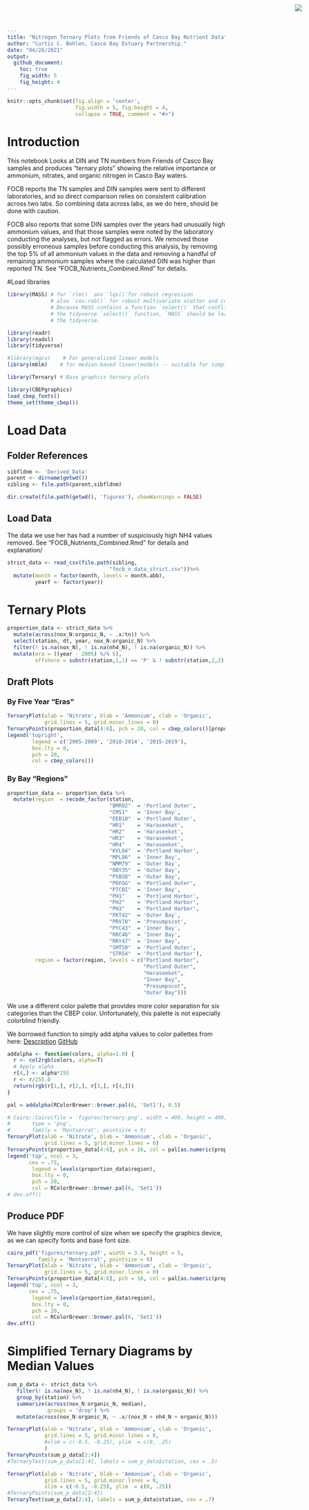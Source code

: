 ```yaml
---
title: "Nitrogen Ternary Plots from Friends of Casco Bay Nutrient Data"
author: "Curtis C. Bohlen, Casco Bay Estuary Partnership."
date: "04/26/2021"
output:
  github_document:
    toc: true
    fig_width: 5
    fig_height: 4
---
```


<img
    src="https://www.cascobayestuary.org/wp-content/uploads/2014/04/logo_sm.jpg"
    style="position:absolute;top:10px;right:50px;" />

```r
knitr::opts_chunk$set(fig.align = 'center',
                      fig.width = 5, fig.height = 4,
                      collapse = TRUE, comment = "#>")
```

# Introduction
This notebook Looks at DIN and TN numbers from Friends of Casco Bay samples
and produces "ternary plots" showing the relative importance or ammonium, 
nitrates, and organic nitrogen in Casco Bay waters.

FOCB reports the TN samples and DIN samples were sent to different laboratories,
and so direct comparison relies on consistent calibration across two labs.
So combining data across labs, as we do here, should be done with caution.

FOCB also reports that some DIN samples over the years had unusually high
ammonium values, and that those samples were noted by the laboratory conducting
the analyses, but not flagged as errors.  We removed those possibly erroneous 
samples before conducting this analysis, by removing the top 5% of all ammonium 
values in the data and removing a handful of remaining ammonium samples where 
the calculated DIN was higher than reported TN.  See 
"FOCB_Nutrients_Combined.Rmd" for details.

#Load libraries
```r
library(MASS) # for `rlm()` ans `lqs()`for robust regression
              # also `cov.rob()` for robust multivariate scatter and covariance.
              # Because MASS contains a function `select()` that conflicts with
              # the tidyverse `select()` function, `MASS` should be loaded before
              # the tidyverse.

library(readr)
library(readxl)
library(tidyverse)

#library(mgcv)    # For generalized linear models
library(mblm)    # for median-based linear\models -- suitable for simple robust methods.

library(Ternary) # Base graphics ternary plots

library(CBEPgraphics)
load_cbep_fonts()
theme_set(theme_cbep())
```

# Load Data
## Folder References
```r
sibfldnm <- 'Derived_Data'
parent <- dirname(getwd())
sibling <- file.path(parent,sibfldnm)

dir.create(file.path(getwd(), 'figures'), showWarnings = FALSE)
```

## Load Data
The data we use her has had a number of suspiciously high NH4 values removed.
See "FOCB_Nutrients_Combined.Rmd" for details and explanation/
```r
strict_data <- read_csv(file.path(sibling, 
                                 "focb_n_data_strict.csv"))%>%
  mutate(month = factor(month, levels = month.abb),
         yearf <- factor(year))
```

# Ternary Plots
```r
proportion_data <- strict_data %>%
  mutate(across(nox_N:organic_N, ~ .x/tn)) %>%
  select(station, dt, year, nox_N:organic_N) %>%
  filter(! is.na(nox_N), ! is.na(nh4_N), ! is.na(organic_N)) %>%
  mutate(era = ((year - 2005) %/% 5),
         offshore = substr(station,1,1) == 'P' & ! substr(station,2,2) == 'H')
```

## Draft Plots
### By Five Year "Eras"
```r
TernaryPlot(alab = 'Nitrate', blab = 'Ammonium', clab = 'Organic',
            grid.lines = 5, grid.minor.lines = 0)
TernaryPoints(proportion_data[4:6], pch = 20, col = cbep_colors()[proportion_data$era + 1])
legend('topright', 
        legend = c('2005-2009', '2010-2014', '2015-2019'),
        box.lty = 0,
        pch = 20,
        col = cbep_colors())
```

### By Bay "Regions"
```r
proportion_data <- proportion_data %>%
  mutate(region  = recode_factor(station, 
                                 "BMR02"  = 'Portland Outer',
                                 "CMS1"   = 'Inner Bay',
                                 "EEB18"  = 'Portland Outer',
                                 "HR1"    = 'Haraseeket',
                                 "HR2"    = 'Haraseeket',
                                 "HR3"    = 'Haraseeket',
                                 "HR4"    = 'Haraseeket',
                                 "KVL84"  = 'Portland Harbor',
                                 "MPL86"  = 'Inner Bay',
                                 "NMM79"  = 'Outer Bay',
                                 "OBY35"  = 'Outer Bay',
                                 "P5BSD"  = 'Outer Bay',
                                 "P6FGG"  = 'Portland Outer',
                                 "P7CBI"  = 'Inner Bay',
                                 "PH1"    = 'Portland Harbor',
                                 "PH2"    = 'Portland Harbor',
                                 "PH3"    = 'Portland Harbor',
                                 "PKT42"  = 'Outer Bay',
                                 "PRV70"  = 'Presumpscot',
                                 "PYC43"  = 'Inner Bay',
                                 "RRC46"  = 'Inner Bay',
                                 "RRY47"  = 'Inner Bay',
                                 "SMT50"  = 'Portland Outer',
                                 "STR54"  = 'Portland Harbor'),
         region = factor(region, levels = c("Portland Harbor",
                                            "Portland Outer",
                                            "Haraseeket",
                                            "Inner Bay",
                                            "Presumpscot",
                                            "Outer Bay")))
```

We use a different color palette that provides more color separation for
six categories than the CBEP color.  Unfortunately, this palette is not
especially colorblind friendly.

We borrowed function to simply add alpha values to color pallettes from here:
[Description](https://www.r-bloggers.com/2014/03/colorramppalettealpha-and-addalpha-helper-functions-for-adding-transparency-to-colors-in-r/)
[GitHub](https://github.com/mylesmharrison/colorRampPaletteAlpha/blob/master/colorRampPaletteAlpha.R)

```r
addalpha <- function(colors, alpha=1.0) {
  r <- col2rgb(colors, alpha=T)
  # Apply alpha
  r[4,] <- alpha*255
  r <- r/255.0
  return(rgb(r[1,], r[2,], r[3,], r[4,]))
}
```

```r
pal = addalpha(RColorBrewer::brewer.pal(6, 'Set1'), 0.5)

# Cairo::Cairo(file = 'figures/ternary.png', width = 400, height = 400,
#       type = 'png',
#       family = 'Montserrat', pointsize = 9)
TernaryPlot(alab = 'Nitrate', blab = 'Ammonium', clab = 'Organic',
            grid.lines = 5, grid.minor.lines = 0)
TernaryPoints(proportion_data[4:6], pch = 16, col = pal[as.numeric(proportion_data$region)])
legend('top', ncol = 3,
       cex = .75,
        legend = levels(proportion_data$region),
        box.lty = 0,
        pch = 20,
        col = RColorBrewer::brewer.pal(6, 'Set1'))
# dev.off()
```

## Produce PDF
We have slightly more control of size when we specify the graphics 
device, as we can specify fonts and base font size.
```r
cairo_pdf('figures/ternary.pdf', width = 3.5, height = 5,
          family = 'Montserrat', pointsize = 8)
TernaryPlot(alab = 'Nitrate', blab = 'Ammonium', clab = 'Organic',
            grid.lines = 5, grid.minor.lines = 0)
TernaryPoints(proportion_data[4:6], pch = 16, col = pal[as.numeric(proportion_data$region)])
legend('top', ncol = 3,
       cex = .75,
        legend = levels(proportion_data$region),
        box.lty = 0,
        pch = 20,
        col = RColorBrewer::brewer.pal(6, 'Set1'))
dev.off()
```

# Simplified Ternary Diagrams by Median Values
```r
sum_p_data <- strict_data %>%
   filter(! is.na(nox_N), ! is.na(nh4_N), ! is.na(organic_N)) %>%
   group_by(station) %>%
   summarize(across(nox_N:organic_N, median),
            .groups = 'drop') %>%
   mutate(across(nox_N:organic_N, ~ .x/(nox_N + nh4_N + organic_N)))
```


```r
TernaryPlot(alab = 'Nitrate', blab = 'Ammonium', clab = 'Organic',
            grid.lines = 5, grid.minor.lines = 0,
            #xlim = c(-0.5, -0.25), ylim  = c(0, .25)
            )
TernaryPoints(sum_p_data[2:4])
#TernaryText(sum_p_data[2:4], labels = sum_p_data$station, cex = .5)
```

```r
TernaryPlot(alab = 'Nitrate', blab = 'Ammonium', clab = 'Organic',
            grid.lines = 5, grid.minor.lines = 0,
            xlim = c(-0.5, -0.25), ylim  = c(0, .25))
#TernaryPoints(sum_p_data[2:4])
TernaryText(sum_p_data[2:4], labels = sum_p_data$station, cex = .7)
```

